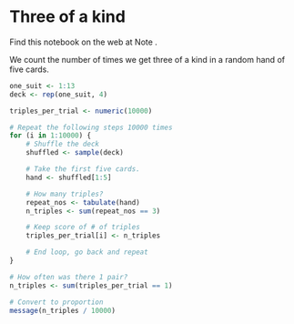 # Three of a kind


Find this notebook on the web at Note .

We count the number of times we get three of a kind in a random hand of
five cards.

```r
one_suit <- 1:13
deck <- rep(one_suit, 4)
```

```r
triples_per_trial <- numeric(10000)

# Repeat the following steps 10000 times
for (i in 1:10000) {
    # Shuffle the deck
    shuffled <- sample(deck)

    # Take the first five cards.
    hand <- shuffled[1:5]

    # How many triples?
    repeat_nos <- tabulate(hand)
    n_triples <- sum(repeat_nos == 3)

    # Keep score of # of triples
    triples_per_trial[i] <- n_triples

    # End loop, go back and repeat
}

# How often was there 1 pair?
n_triples <- sum(triples_per_trial == 1)

# Convert to proportion
message(n_triples / 10000)
```
